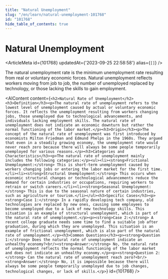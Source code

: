 ```yaml
---
title: "Natural Unemployment"
slug: "/en/learn/natural-unemployment-101768"
id: "101768"
hide_table_of_contents: true
---
```



# Natural Unemployment

<ArticleMeta id={101768} updatedAt={'2023-09-25 22:58:58'} alias={`[]`} />
<div className='border-solid border-b border-t-0 my-4 border-[var(--ifm-color-gray-300)]' />

The natural unemployment rate is the minimum unemployment rate resulting from real or voluntary economic forces. Natural unemployment reflects workers moving from job to job, the number of unemployed replaced by technology, or those lacking the skills to gain employment.

<AIContent content={`<h2>Natural Rate of Unemployment</h2><h3>Definition</h3><p>The natural rate of unemployment refers to the lowest level of unemployment caused by actual or voluntary economic forces. It reflects the unemployment resulting from workers changing jobs, those unemployed due to technological advancements, and individuals lacking employment skills. The natural rate of unemployment does not indicate an economic downturn but rather the normal functioning of the labor market.</p><h3>Origin</h3><p>The concept of the natural rate of unemployment was first introduced by economists Milton Friedman and Edmund Phelps in the 1960s. They argued that even in a steadily growing economy, the unemployment rate would never reach zero because there will always be some people temporarily unemployed for various reasons.</p><h3>Categories and Characteristics</h3><p>The natural rate of unemployment mainly includes the following categories:</p><ul><li><strong>Frictional Unemployment:</strong> This is short-term unemployment caused by workers changing jobs or entering the labor market for the first time.</li><li><strong>Structural Unemployment:</strong> This occurs when economic structural changes or technological advancements reduce the demand for certain industries or occupations, requiring workers to retrain or switch careers.</li><li><strong>Seasonal Unemployment:</strong> This is due to the seasonal nature of certain industries, such as agriculture or tourism.</li></ul><h3>Specific Cases</h3><p><strong>Case 1:</strong> In a rapidly developing tech company, old technologies are replaced by new ones, causing some employees to become unemployed due to a lack of new technology skills. This situation is an example of structural unemployment, which is part of the natural rate of unemployment.</p><p><strong>Case 2:</strong> A recent college graduate needs some time to find a suitable job after graduation, during which they are unemployed. This situation is an example of frictional unemployment, which is also part of the natural rate of unemployment.</p><h3>Common Questions</h3><p><strong>Question 1:</strong> Does the natural rate of unemployment indicate an unhealthy economy?<br/><strong>Answer:</strong> No, the natural rate of unemployment reflects the normal functioning of the labor market and does not indicate an unhealthy economy.</p><p><strong>Question 2:</strong> Can the natural rate of unemployment reach zero?<br/><strong>Answer:</strong> No, it is impossible because there will always be some people temporarily unemployed due to job changes, technological changes, or lack of skills.</p>`} id={101768} />

